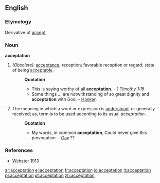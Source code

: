 ==English==
===Etymology===
Derivative of [[accept]]

===Noun=== 
'''acceptation'''
#''(Obsolete):'' [[acceptance]]; reception; favorable reception or regard; state of being [[acceptable]]. 
#:'''Quotation'''
#:*This is saying worthy of all '''acceptation'''. - ''1 Timothy 1:15'' 
#:*Some things ... are notwithstanding of so great dignity and '''acceptation''' with God. - [[Hooker]]. 
#The meaning in which a word or expression is [[understood]], or generally received; as, term is to be used according to its usual ''acceptation''.
#:'''Quotation'''
#:*My words, in common '''acceptation''', Could never give this provocation. - [[Gay]] ??

===References===
*Webster 1913

[[ar:acceptation]]
[[el:acceptation]]
[[fr:acceptation]]
[[io:acceptation]]
[[it:acceptation]]
[[pl:acceptation]]
[[pt:acceptation]]
[[zh:acceptation]]